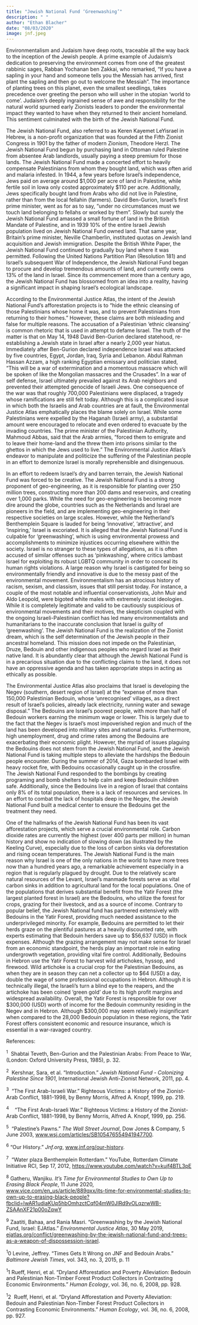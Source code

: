 ```yaml
---
title: "Jewish National Fund ‘Greenwashing’"
description: " "
author: "Ethan Blacher"
date: "08/03/2020"
image: jnf.jpeg
---
```


Environmentalism and Judaism have deep roots, traceable all the way back to the inception of the Jewish people. A prime example of Judaism's dedication to preserving the environment comes from one of the greatest rabbinic sages, Rabban Yochanan ben Zakkai, who remarked, "If you have a sapling in your hand and someone tells you the Messiah has arrived, first plant the sapling and then go out to welcome the Messiah". The importance of planting trees on this planet, even the smallest seedlings, takes precedence over greeting the person who will usher in the utopian 'world to come'. Judaism's deeply ingrained sense of awe and responsibility for the natural world spurned early Zionists leaders to ponder the environmental impact they wanted to have when they returned to their ancient homeland. This sentiment culminated with the birth of the Jewish National Fund.

The Jewish National Fund, also referred to as Keren Kayemet LeYisrael in Hebrew, is a non-profit organization that was founded at the Fifth Zionist Congress in 1901 by the father of modern Zionism, Theodore Herzl. The Jewish National Fund begun by purchasing land in Ottoman ruled Palestine from absentee Arab landlords, usually paying a steep premium for those lands. The Jewish National Fund made a concerted effort to heavily compensate Palestinians from whom they bought land, which was often arid and malaria infested. In 1944, a few years before Israel's independence, Jews paid on average around \$1,000 per acre of land in Palestine, while fertile soil in Iowa only costed approximately \$110 per acre. Additionally, Jews specifically bought land from Arabs who did not live in Palestine, rather than from the local fellahin (farmers). David Ben-Gurion, Israel's first prime minister, went as for as to say, "under no circumstances must we touch land belonging to fellahs or worked by them". Slowly but surely the Jewish National Fund amassed a small fortune of land in the British Mandate of Palestine, and in 1939 10% of the entire Israeli Jewish population lived on Jewish National Fund owned land. That same year, Britain's prime minister, Neville Chamberlin, instituted quotas on Jewish land acquisition and Jewish immigration. Despite the British White Paper, the Jewish National Fund continued to gradually buy land where it was permitted. Following the United Nations Partition Plan (Resolution 181) and Israel's subsequent War of Independence, the Jewish National Fund began to procure and develop tremendous amounts of land, and currently owns 13% of the land in Israel. Since its commencement more than a century ago, the Jewish National Fund has blossomed from an idea into a reality, having a significant impact in shaping Israel's ecological landscape.

According to the Environmental Justice Atlas, the intent of the Jewish National Fund's afforestation projects is to "hide the ethnic cleansing of those Palestinians whose home it was, and to prevent Palestinians from returning to their homes." However, these claims are both misleading and false for multiple reasons. The accusation of a Palestinian 'ethnic cleansing' is common rhetoric that is used in attempt to defame Israel. The truth of the matter is that on May 14, 1948 David Ben-Gurion declared statehood, re-establishing a Jewish state in Israel after a nearly 2,000 year hiatus. Immediately after Ben-Gurion declared independence Israel was attacked by five countries, Egypt, Jordan, Iraq, Syria and Lebanon. Abdul Rahman Hassan Azzam, a high ranking Egyptian emissary and politician stated, "This will be a war of extermination and a momentous massacre which will be spoken of like the Mongolian massacres and the Crusades". In a war of self defense, Israel ultimately prevailed against its Arab neighbors and prevented their attempted genocide of Israeli Jews. One consequence of the war was that roughly 700,000 Palestinians were displaced, a tragedy whose ramifications are still felt today. Although this is a complicated issue in which both the Israelis and Arab countries are at fault, the Environmental Justice Atlas emphatically places the blame solely on Israel. While some Palestinians were expelled by the Haganah (Israeli army), a substantial amount were encouraged to relocate and even ordered to evacuate by the invading countries. The prime minister of the Palestinian Authority, Mahmoud Abbas, said that the Arab armies, "forced them to emigrate and to leave their home-land and the threw them into prisons similar to the ghettos in which the Jews used to live." The Environmental Justice Atlas's endeavor to manipulate and politicize the suffering of the Palestinian people in an effort to demonize Israel is morally reprehensible and disingenuous.

In an effort to redeem Israel's dry and barren terrain, the Jewish National Fund was forced to be creative. The Jewish National Fund is a strong proponent of geo-engineering, as it is responsible for planting over 250 million trees, constructing more than 200 dams and reservoirs, and creating over 1,000 parks. While the need for geo-engineering is becoming more dire around the globe, countries such as the Netherlands and Israel are pioneers in the field, and are implementing geo-engineering in their respective societies on large scales. However, while the Netherland's Benthemplein Square is lauded for being 'innovative', 'attractive', and 'inspiring,' Israel is excoriated. It is alleged that the Jewish National Fund is culpable for 'greenwashing', which is using environmental prowess and accomplishments to minimize injustices occurring elsewhere within the society. Israel is no stranger to these types of allegations, as it is often accused of similar offenses such as 'pinkwashing', where critics lambast Israel for exploiting its robust LGBTQ community in order to conceal its human rights violations. A large reason why Israel is castigated for being so environmentally friendly and innovative is due to the messy past of the environmental movement. Environmentalism has an atrocious history of racism, sexism, and classism, issues that still persist today. For instance, a couple of the most notable and influential conservationists, John Muir and Aldo Leopold, were bigoted white males with extremely racist ideologies. While it is completely legitimate and valid to be cautiously suspicious of environmental movements and their motives, the skepticism coupled with the ongoing Israeli-Palestinian conflict has led many environmentalists and humanitarians to the inaccurate conclusion that Israel is guilty of 'greenwashing'. The Jewish National Fund is the realization of the Zionist dream, which is the self determination of the Jewish people in their ancestral homeland. This mission does not impede on the Palestinian, Druze, Bedouin and other indigenous peoples who regard Israel as their native land. It is abundantly clear that although the Jewish National Fund is in a precarious situation due to the conflicting claims to the land, it does not have an oppressive agenda and has taken appropriate steps in acting as ethically as possible.

The Environmental Justice Atlas also proclaims that Israel is developing the Negev (southern, desert region of Israel) at the "expense of more than 150,000 Palestinian Bedouin, whose 'unrecognised' villages, as a direct result of Israel's policies, already lack electricity, running water and sewage disposal." The Bedouins are Israel's poorest people, with more than half of Bedouin workers earning the minimum wage or lower. This is largely due to the fact that the Negev is Israel's most impoverished region and much of the land has been developed into military sites and national parks. Furthermore, high unemployment, drug and crime rates among the Bedouins are exacerbating their economic plight. However, the myriad of issues plaguing the Bedouins does not stem from the Jewish National Fund, and the Jewish National Fund is taking multiple steps to alleviate the hardships the Bedouin people encounter. During the summer of 2014, Gaza bombarded Israel with heavy rocket fire, with Bedouins occasionally caught up in the crossfire. The Jewish National Fund responded to the bombings by creating programing and bomb shelters to help calm and keep Bedouin children safe. Additionally, since the Bedouins live in a region of Israel that contains only 8% of its total population, there is a lack of resources and services. In an effort to combat the lack of hospitals deep in the Negev, the Jewish National Fund built a medical center to ensure the Bedouins get the treatment they need.

One of the hallmarks of the Jewish National Fund has been its vast afforestation projects, which serve a crucial environmental role. Carbon dioxide rates are currently the highest (over 400 parts per million) in human history and show no indication of slowing down (as illustrated by the Keeling Curve), especially due to the loss of carbon sinks via deforestation and rising ocean temperatures. The Jewish National Fund is the main reason why Israel is one of the only nations in the world to have more trees now than a hundred years ago, a remarkable achievement especially in a region that is regularly plagued by drought. Due to the relatively scare natural resources of the Levant, Israel's manmade forests serve as vital carbon sinks in addition to agricultural land for the local populations. One of the populations that derives substantial benefit from the Yatir Forest (the largest planted forest in Israel) are the Bedouins, who utilize the forest for crops, grazing for their livestock, and as a source of income. Contrary to popular belief, the Jewish National fund has partnered extensively with Bedouins in the Yatir Forest, providing much needed assistance to the underprivileged minority. For example, Bedouins are permitted to let their herds graze on the plentiful pastures at a heavily discounted rate, with experts estimating that Bedouin herders save up to \$56,637 (USD) in flock expenses. Although the grazing arrangement may not make sense for Israel from an economic standpoint, the herds play an important role in eating undergrowth vegetation, providing vital fire control. Additionally, Bedouins in Hebron use the Yatir Forest to harvest wild artichokes, hyssop, and firewood. Wild artichoke is a crucial crop for the Palestinian Bedouins, as when they are in season they can net a collector up to \$64 (USD) a day, double the wage of some professional occupations in Hebron. Although it is technically illegal, the Israeli's turn a blind eye to the reapers, and the artichoke has been coined 'green gold' due to its high profit margins and widespread availability. Overall, the Yatir Forest is responsible for over \$300,000 (USD) worth of income for the Bedouin community residing in the Negev and in Hebron. Although \$300,000 may seem relatively insignificant when compared to the 28,000 Bedouin population in these regions, the Yatir Forest offers consistent economic and resource insurance, which is essential in a war-ravaged country.

References:

^1^  Shabtai Teveth, Ben-Gurion and the Palestinian Arabs: From Peace to War, (London: Oxford University Press, 1985), p. 32.

^2^  Kershnar, Sara, et al. "Introduction." *Jewish National Fund - Colonizing Palestine Since 1901*, International Jewish Anti-Zionist Network, 2011, pp. 4.

^3^  "The First Arab-Israeli War." Righteous Victims: a History of the Zionist-Arab Conflict, 1881-1998, by Benny Morris, Alfred A. Knopf, 1999, pp. 219.

^4^    "The First Arab-Israeli War." Righteous Victims: a History of the Zionist-Arab Conflict, 1881-1998, by Benny Morris, Alfred A. Knopf, 1999, pp. 256.

^5^  "Palestine's Pawns." *The Wall Street Journal*, Dow Jones & Company, 5 June 2003, [www.wsj.com/articles/SB105476554941947700](http://www.wsj.com/articles/SB105476554941947700).

^6^ "Our History." *Jnf.org*, [www.jnf.org/our-history](http://www.jnf.org/our-history).

^7^  "Water plaza Benthemplein Rotterdam." YouTube, Rotterdam Climate Initiative RCI, Sep 17, 2012, <https://www.youtube.com/watch?v=kujf4BTL3pE>

^8^ Gatheru, Wanjiku. *It's Time for Environmental Studies to Own Up to Erasing Black People*, 11 June 2020, [www.vice.com/en_us/article/889qxx/its-time-for-environmental-studies-to-own-up-to-erasing-black-people?fbclid=IwAR1udiaKUp5hbOmhzctCqf04mW0JIRd9vOLqzrwWB-ZSAAnXF21p00oZqwY](http://www.vice.com/en_us/article/889qxx/its-time-for-environmental-studies-to-own-up-to-erasing-black-people?fbclid=IwAR1udiaKUp5hbOmhzctCqf04mW0JIRd9vOLqzrwWB-ZSAAnXF21p00oZqwY)

^9^ Zaatiti, Bahaa, and Rania Masri. "Greenwashing by the Jewish National Fund, Israel: EJAtlas." *Environmental Justice Atlas*, 30 May 2019, [ejatlas.org/conflict/greenwashing-by-the-jewish-national-fund-and-trees-as-a-weapon-of-dispossession-israel](http://ejatlas.org/conflict/greenwashing-by-the-jewish-national-fund-and-trees-as-a-weapon-of-dispossession-israel).

^1^0 Levine, Jeffrey. "Times Gets It Wrong on JNF and Bedouin Arabs." *Baltimore Jewish Times*, vol. 343, no. 3, 2015, p. 11

^1^1 Rueff, Henri, et al. "Dryland Afforestation and Poverty Alleviation: Bedouin and Palestinian Non-Timber Forest Product Collectors in Contrasting Economic Environments." *Human Ecology*, vol. 36, no. 6, 2008, pp. 928.

^1^2  Rueff, Henri, et al. "Dryland Afforestation and Poverty Alleviation: Bedouin and Palestinian Non-Timber Forest Product Collectors in Contrasting Economic Environments." *Human Ecology*, vol. 36, no. 6, 2008, pp. 927.
